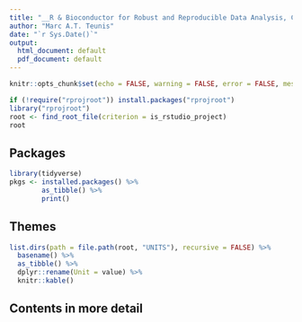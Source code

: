 ```yaml
---
title: "__R & Bioconductor for Robust and Reproducible Data Analysis, Course Details__"
author: "Marc A.T. Teunis"
date: "`r Sys.Date()`"
output:
  html_document: default
  pdf_document: default
---
```


```r
knitr::opts_chunk$set(echo = FALSE, warning = FALSE, error = FALSE, message = FALSE)
```

```r
if (!require("rprojroot")) install.packages("rprojroot")
library("rprojroot")
root <- find_root_file(criterion = is_rstudio_project)
root
```

## Packages
```r
library(tidyverse)
pkgs <- installed.packages() %>%
        as_tibble() %>%
        print()
```

## Themes
```r
list.dirs(path = file.path(root, "UNITS"), recursive = FALSE) %>% 
  basename() %>% 
  as_tibble() %>%
  dplyr::rename(Unit = value) %>%
  knitr::kable()
```

## Contents in more detail



